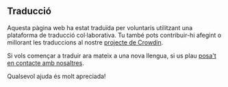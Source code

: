 <script>
</script>

## <Languages size="18" class="mr-1 inline-block align-baseline" />Traducció

Aquesta pàgina web ha estat traduïda per voluntaris utilitzant una plataforma de traducció col·laborativa.
Tu també pots contribuir-hi afegint o millorant les traduccions al nostre <a href="https://crowdin.com/project/gpxstudio" target="_blank">projecte de Crowdin</a>.

Si vols començar a traduir ara mateix a una nova llengua, si us plau <a href="#contact">posa't en contacte amb nosaltres</a>.

Qualsevol ajuda és molt apreciada!
